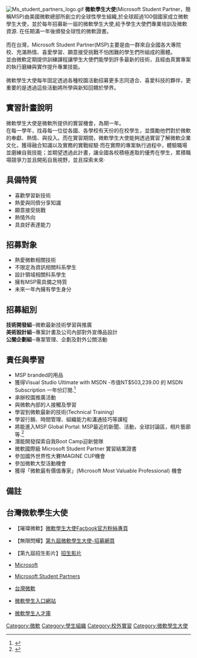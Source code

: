 {{Infobox organization
|name         = Microsoft Student Partners
|image        = 
|size         = 
|caption      = 
|abbreviation = MSP
|formation    = 2001<ref name="RollingOutPressRel">{{cite web|url=https://www.microsoft.com/emea/presscentre/pressreleases/MSPTechEdTS_8112006.mspx |title=Rolling Out the Microsoft Student Partners Programme Around the World |publisher=[[Microsoft|Microsoft]] |accessdate=2010-03-24 |date=2006-11-07 |deadurl=yes |archiveurl=https://web.archive.org/web/20081204022206/http://www.microsoft.com/emea/presscentre/pressreleases/MSPTechEdTS_8112006.mspx |archivedate=2008-12-04 }}</ref>
| leader_title  = 所屬公司
| leader_name   = [[Microsoft|Microsoft]]
| type      = 教育, 推廣
|membership   = 學生, 校友<br />全球約 2880 成員<ref name="OfficialSite">{{cite web | url = http://www.student-partners.com/ | title = Microsoft Student Partners | publisher = [[Microsoft|Microsoft]] | accessdate = 2010-04-18 | archive-date = 2021-12-22 | archive-url = https://web.archive.org/web/20211222085811/http://student-partners.com/ | dead-url = no }}</ref>
|region_served = 全球性計畫
|website      = {{URL|www.microsoftstudentpartners.com|microsoftstudentpartners.com}}
}}
[[File:Ms_student_partners_logo.gif|thumb]]
'''微軟學生大使'''(Microsoft Student Partner，簡稱MSP)由美國微軟總部所創立的全球性學生組織,於全球超過100個國家成立微軟學生大使，並於每年招募新一屆的微軟學生大使,給予學生大使們專業培訓及微軟資源. 在任期滿一年後頒發全球性的微軟證書。<br/>
<br/>
而在台灣，Microsoft Student Partner(MSP)主要是由一群來自全國各大專院校、充滿熱情、喜愛學習、願意接­­受挑戰不怕困難的學生們所組成的團體。<br>
並由微軟定期提供訓練課程讓學生大使們能學到許多最新的技術，且經由真實專案的執行磨練與實作提升專業技能。<br>
<br>
微軟學生­­大使每年固定透過各種校園活動招募更多志同道合、喜愛科技的夥伴，更重要的是透過這­些­活動將所學與新知回饋於學界。

==實習計畫說明==
微軟學生大使是微軟所提供的實習機會，為期一年。<br>
在每一學年，找尋每一位從各國、各學校有天份的在校學生，並獎勵他們對於微軟的奉獻、熱情、與投入。而在實習期間，微軟學生大使能夠透過實習了解微軟企業文化，獲得融合知識以及實務的實戰經驗‧而在實際的專案執行過程中，體驗職場並磨練自我技能；並期望透過此計畫，讓全國各校積極進取的優秀在學生，累積職場競爭力並且開拓自我視野，並且探索未來‧

==具備特質==
*喜歡學習新技術 
*熱愛與同儕分享知識 
*願意接受挑戰 
*熱情外向 
*具良好表達能力

==招募對象==
*熱愛微軟相關技術 
*不限定為資訊相關科系學生 
*設計領域相關科系學生 
*擁有MSP需具備之特質
*未來一年內擁有學生身分

==招募組別==

'''技術開發組'''─微軟最新技術學習與推廣<br/>
'''美術設計組'''─專案計畫及公司內部對外宣傳品設計<br/>
'''公關企劃組'''─專案管理、企劃及對外公關活動<br/>

==責任與學習==
*MSP branded的用品 
*獲得Visual Studio Ultimate with MSDN -市值NT$503,239.00 的 MSDN Subscription 一年份訂閱.<ref>{{cite web|url=https://msdn.microsoft.com/zh-tw/subscriptions/buy/buy.aspx|title=MSDN Subscription}}</ref>
*承辦校園推廣活動
*與微軟內部的人接觸及學習
*學習到微軟最新的技術(Technical Training) 
*學習行銷、時間管理、組織能力和溝通技巧等課程 
*將能進入MSP Global Portal: MSP最近的新聞、活動，全球討論區，相片藝廊等.<ref>{{cite web|url=http://www.student-partners.com/|title=Microsoft Student Partners|access-date=2008-05-11|archive-date=2021-12-22|archive-url=https://web.archive.org/web/20211222085811/http://student-partners.com/|dead-url=no}}</ref>
*潛能開發探索自我Boot Camp迎新營隊 
*微軟國際級 Microsoft Student Partner 實習結業證書 
*參加國外世界性大賽IMAGINE CUP機會 
*參加微軟大型活動機會 
*獲得「微軟最有價值專家」(Microsoft Most Valuable Professional) 機會

==備註==
{{Portal|Microsoft}}
{{reflist}}

==台灣微軟學生大使==

*{{zh-tw}}【璀璨微軟】[http://www.facebook.com/MSPTaiwan 微軟學生大使Facbook官方粉絲專頁] {{Wayback|url=http://www.facebook.com/MSPTaiwan |date=20200812231215 }}
*{{zh-tw}}【無限閃耀】[https://web.archive.org/web/20140310010055/http://msptw.net/ 第九屆微軟學生大使-招募網頁]
*{{zh-tw}}【第九屆招生影片】[http://www.youtube.com/watch?v=pVSJ14rTysc 招生影片] {{Wayback|url=http://www.youtube.com/watch?v=pVSJ14rTysc |date=20161016020628 }}
*{{en}}[http://www.microsoft.com Microsoft] {{Wayback|url=http://www.microsoft.com/ |date=20110629090131 }}
*{{en}}[http://www.student-partners.com Microsoft Student Partners] {{Wayback|url=http://www.student-partners.com/ |date=20211222085811 }}
*{{zh-tw}}[http://www.microsoft.com/taiwan 台灣微軟] {{Wayback|url=http://www.microsoft.com/taiwan |date=20080725082243 }}
*{{zh-tw}}[http://www.microsoft.com/taiwan/student 微軟學生入口網站] {{Wayback|url=http://www.microsoft.com/taiwan/student |date=20160309064700 }}
*{{zh-tw}}[http://www.microsoft.com/taiwan/studentstobusiness/ 微軟學生人才庫] {{Wayback|url=http://www.microsoft.com/taiwan/studentstobusiness/ |date=20160309073553 }}

{{Microsoft}}

[[Category:微軟|Category:微軟]]
[[Category:學生組織|Category:學生組織]]
[[Category:校外實習|Category:校外實習]]
[[Category:微軟學生大使|Category:微軟學生大使]]